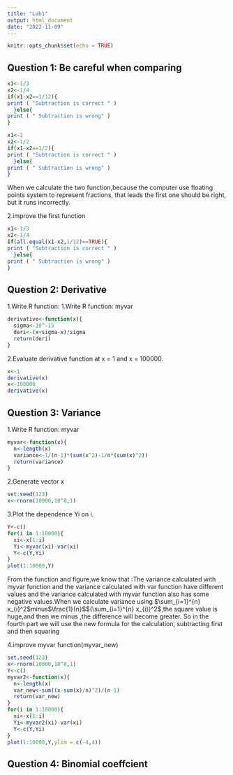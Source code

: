 ---
title: "Lab1"
output: html_document
date: "2022-11-09"
---

```{r setup, include=FALSE}
knitr::opts_chunk$set(echo = TRUE)
```
## Question 1: Be careful when comparing
```{r}
x1<-1/3
x2<-1/4
if(x1-x2==1/12){
print ( "Subtraction is correct " )
  }else{
print ( " Subtraction is wrong" )
}
```

```{r}
x1<-1
x2<-1/2
if(x1-x2==1/2){
print ( "Subtraction is correct " )
  }else{
print ( " Subtraction is wrong" )
}
```

When we calculate the two function,because the computer use floating points system to represent fractions, that leads the first one should be right, but it runs incorrectly.

2.improve the first function
```{r}
x1<-1/3
x2<-1/4
if(all.equal(x1-x2,1/12)==TRUE){
print ( "Subtraction is correct " )
  }else{
print ( " Subtraction is wrong" )
}
```
## Question 2: Derivative
1.Write R function: 1.Write R function: myvar
```{r}
derivative<-function(x){
  sigma<-10^-15
  deri<-(x+sigma-x)/sigma
  return(deri)
}
```


2.Evaluate derivative function at x = 1 and x = 100000.
```{r }
x<-1
derivative(x)
x<-100000
derivative(x)
```
## Question 3: Variance

1.Write R function: myvar
```{r }
myvar<-function(x){
  n<-length(x)
  variance<-1/(n-1)*(sum(x^2)-1/n*(sum(x)^2))
  return(variance)
}
```
2.Generate vector x
```{r}
set.seed(123)
x<-rnorm(10000,10^8,1)
```
3.Plot the dependence Yi on i.
```{r}
Y<-c()
for(i in 1:10000){
  xi<-x[1:i]
  Yi<-myvar(xi)-var(xi)
  Y<-c(Y,Yi)
}
plot(1:10000,Y)
```

From the function and figure,we know that :The variance calculated with myvar function and the variance calculated with var function have different values and the variance calculated with myvar function also has some negative values.When we calculate variance using
$\sum_{i=1}^{n} x_{i}^2$minus$\frac{1}{n}$$(\sum_{i=1}^{n} x_{i})^2$,the square value is huge,and then we minus ,the difference will become greater. So in the fourth part we will use the new formula for the calculation, subtracting first and then squaring  

4.improve myvar function(myvar_new)

```{r}
set.seed(123)
x<-rnorm(10000,10^8,1)
Y<-c()
myvar2<-function(x){
  n<-length(x)
  var_new<-sum((x-sum(x)/n)^2)/(n-1)
  return(var_new)
}
for(i in 1:10000){
  xi<-x[1:i]
  Yi<-myvar2(xi)-var(xi)
  Y<-c(Y,Yi)
}
plot(1:10000,Y,ylim = c(-4,4))
```

## Question 4: Binomial coeffcient

